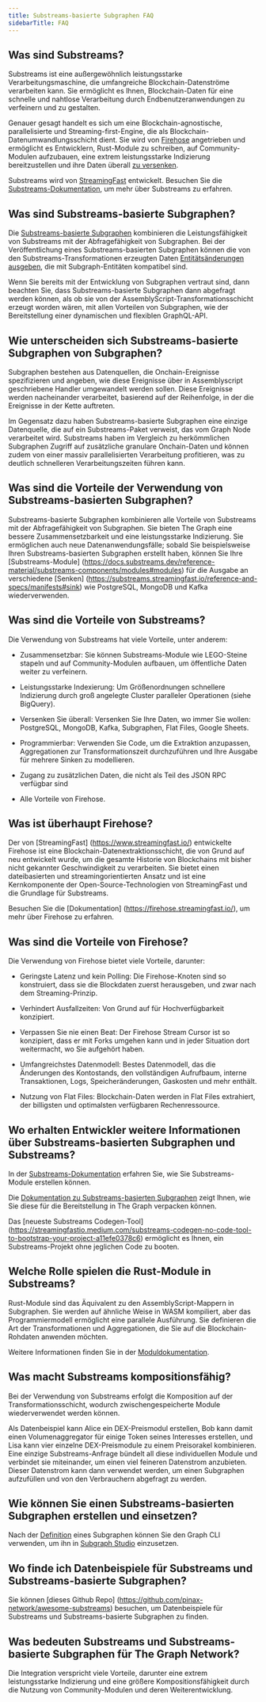 ```yaml
---
title: Substreams-basierte Subgraphen FAQ
sidebarTitle: FAQ
---
```


## Was sind Substreams?

Substreams ist eine außergewöhnlich leistungsstarke Verarbeitungsmaschine, die umfangreiche Blockchain-Datenströme verarbeiten kann. Sie ermöglicht es Ihnen, Blockchain-Daten für eine schnelle und nahtlose Verarbeitung durch Endbenutzeranwendungen zu verfeinern und zu gestalten.

Genauer gesagt handelt es sich um eine Blockchain-agnostische, parallelisierte und Streaming-first-Engine, die als Blockchain-Datenumwandlungsschicht dient. Sie wird von [Firehose](https://firehose.streamingfast.io/) angetrieben und ermöglicht es Entwicklern, Rust-Module zu schreiben, auf Community-Modulen aufzubauen, eine extrem leistungsstarke Indizierung bereitzustellen und ihre Daten überall [zu versenken](/substreams/developing/sinks/).

Substreams wird von [StreamingFast](https://www.streamingfast.io/) entwickelt. Besuchen Sie die [Substreams-Dokumentation](/substreams/introduction/), um mehr über Substreams zu erfahren.

## Was sind Substreams-basierte Subgraphen?

Die [Substreams-basierte Subgraphen](/sps/introduction/) kombinieren die Leistungsfähigkeit von Substreams mit der Abfragefähigkeit von Subgraphen. Bei der Veröffentlichung eines Substreams-basierten Subgraphen können die von den Substreams-Transformationen erzeugten Daten [Entitätsänderungen ausgeben](https://github.com/streamingfast/substreams-sink-entity-changes/blob/develop/substreams-entity-change/src/tables.rs), die mit Subgraph-Entitäten kompatibel sind.

Wenn Sie bereits mit der Entwicklung von Subgraphen vertraut sind, dann beachten Sie, dass Substreams-basierte Subgraphen dann abgefragt werden können, als ob sie von der AssemblyScript-Transformationsschicht erzeugt worden wären, mit allen Vorteilen von Subgraphen, wie der Bereitstellung einer dynamischen und flexiblen GraphQL-API.

## Wie unterscheiden sich Substreams-basierte Subgraphen von Subgraphen?

Subgraphen bestehen aus Datenquellen, die Onchain-Ereignisse spezifizieren und angeben, wie diese Ereignisse über in Assemblyscript geschriebene Handler umgewandelt werden sollen. Diese Ereignisse werden nacheinander verarbeitet, basierend auf der Reihenfolge, in der die Ereignisse in der Kette auftreten.

Im Gegensatz dazu haben Substreams-basierte Subgraphen eine einzige Datenquelle, die auf ein Substreams-Paket verweist, das vom Graph Node verarbeitet wird. Substreams haben im Vergleich zu herkömmlichen Subgraphen Zugriff auf zusätzliche granulare Onchain-Daten und können zudem von einer massiv parallelisierten Verarbeitung profitieren, was zu deutlich schnelleren Verarbeitungszeiten führen kann.

## Was sind die Vorteile der Verwendung von Substreams-basierten Subgraphen?

Substreams-basierte Subgraphen kombinieren alle Vorteile von Substreams mit der Abfragefähigkeit von Subgraphen. Sie bieten The Graph eine bessere Zusammensetzbarkeit und eine leistungsstarke Indizierung. Sie ermöglichen auch neue Datenanwendungsfälle; sobald Sie beispielsweise Ihren Substreams-basierten Subgraphen erstellt haben, können Sie Ihre [Substreams-Module] (https://docs.substreams.dev/reference-material/substreams-components/modules#modules) für die Ausgabe an verschiedene [Senken] (https://substreams.streamingfast.io/reference-and-specs/manifests#sink) wie PostgreSQL, MongoDB und Kafka wiederverwenden.

## Was sind die Vorteile von Substreams?

Die Verwendung von Substreams hat viele Vorteile, unter anderem:

- Zusammensetzbar: Sie können Substreams-Module wie LEGO-Steine stapeln und auf Community-Modulen aufbauen, um öffentliche Daten weiter zu verfeinern.

- Leistungsstarke Indexierung: Um Größenordnungen schnellere Indizierung durch groß angelegte Cluster paralleler Operationen (siehe BigQuery).

- Versenken Sie überall: Versenken Sie Ihre Daten, wo immer Sie wollen: PostgreSQL, MongoDB, Kafka, Subgraphen, Flat Files, Google Sheets.

- Programmierbar: Verwenden Sie Code, um die Extraktion anzupassen, Aggregationen zur Transformationszeit durchzuführen und Ihre Ausgabe für mehrere Sinken zu modellieren.

- Zugang zu zusätzlichen Daten, die nicht als Teil des JSON RPC verfügbar sind

- Alle Vorteile von Firehose.

## Was ist überhaupt Firehose?

Der von [StreamingFast] (https://www.streamingfast.io/) entwickelte Firehose ist eine Blockchain-Datenextraktionsschicht, die von Grund auf neu entwickelt wurde, um die gesamte Historie von Blockchains mit bisher nicht gekannter Geschwindigkeit zu verarbeiten. Sie bietet einen dateibasierten und streamingorientierten Ansatz und ist eine Kernkomponente der Open-Source-Technologien von StreamingFast und die Grundlage für Substreams.

Besuchen Sie die [Dokumentation] (https://firehose.streamingfast.io/), um mehr über Firehose zu erfahren.

## Was sind die Vorteile von Firehose?

Die Verwendung von Firehose bietet viele Vorteile, darunter:

- Geringste Latenz und kein Polling: Die Firehose-Knoten sind so konstruiert, dass sie die Blockdaten zuerst herausgeben, und zwar nach dem Streaming-Prinzip.

- Verhindert Ausfallzeiten: Von Grund auf für Hochverfügbarkeit konzipiert.

- Verpassen Sie nie einen Beat: Der Firehose Stream Cursor ist so konzipiert, dass er mit Forks umgehen kann und in jeder Situation dort weitermacht, wo Sie aufgehört haben.

- Umfangreichstes Datenmodell: Bestes Datenmodell, das die Änderungen des Kontostands, den vollständigen Aufrufbaum, interne Transaktionen, Logs, Speicheränderungen, Gaskosten und mehr enthält.

- Nutzung von Flat Files: Blockchain-Daten werden in Flat Files extrahiert, der billigsten und optimalsten verfügbaren Rechenressource.

## Wo erhalten Entwickler weitere Informationen über Substreams-basierten Subgraphen und Substreams?

In der [Substreams-Dokumentation](/substreams/introduction/) erfahren Sie, wie Sie Substreams-Module erstellen können.

Die [Dokumentation zu Substreams-basierten Subgraphen](/sps/introduction/) zeigt Ihnen, wie Sie diese für die Bereitstellung in The Graph verpacken können.

Das [neueste Substreams Codegen-Tool] (https://streamingfastio.medium.com/substreams-codegen-no-code-tool-to-bootstrap-your-project-a11efe0378c6) ermöglicht es Ihnen, ein Substreams-Projekt ohne jeglichen Code zu booten.

## Welche Rolle spielen die Rust-Module in Substreams?

Rust-Module sind das Äquivalent zu den AssemblyScript-Mappern in Subgraphen. Sie werden auf ähnliche Weise in WASM kompiliert, aber das Programmiermodell ermöglicht eine parallele Ausführung. Sie definieren die Art der Transformationen und Aggregationen, die Sie auf die Blockchain-Rohdaten anwenden möchten.

Weitere Informationen finden Sie in der [Moduldokumentation](https://docs.substreams.dev/reference-material/substreams-components/modules#modules).

## Was macht Substreams kompositionsfähig?

Bei der Verwendung von Substreams erfolgt die Komposition auf der Transformationsschicht, wodurch zwischengespeicherte Module wiederverwendet werden können.

Als Datenbeispiel kann Alice ein DEX-Preismodul erstellen, Bob kann damit einen Volumenaggregator für einige Token seines Interesses erstellen, und Lisa kann vier einzelne DEX-Preismodule zu einem Preisorakel kombinieren. Eine einzige Substreams-Anfrage bündelt all diese individuellen Module und verbindet sie miteinander, um einen viel feineren Datenstrom anzubieten. Dieser Datenstrom kann dann verwendet werden, um einen Subgraphen aufzufüllen und von den Verbrauchern abgefragt zu werden.

## Wie können Sie einen Substreams-basierten Subgraphen erstellen und einsetzen?

Nach der [Definition](/sps/introduction/) eines Subgraphen können Sie den Graph CLI verwenden, um ihn in [Subgraph Studio](https://thegraph.com/studio/) einzusetzen.

## Wo finde ich Datenbeispiele für Substreams und Substreams-basierte Subgraphen?

Sie können [dieses Github Repo] (https://github.com/pinax-network/awesome-substreams) besuchen, um Datenbeispiele für Substreams und Substreams-basierte Subgraphen zu finden.

## Was bedeuten Substreams und Substreams-basierte Subgraphen für The Graph Network?

Die Integration verspricht viele Vorteile, darunter eine extrem leistungsstarke Indizierung und eine größere Kompositionsfähigkeit durch die Nutzung von Community-Modulen und deren Weiterentwicklung.
